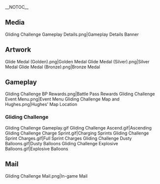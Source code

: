 __NOTOC__
{{EventTabs}}
==Media==
<gallery hideaddbutton="true" captionalign="center">
Gliding Challenge Gameplay Details.png|Gameplay Details Banner
</gallery>

==Artwork==
<gallery hideaddbutton="true" captionalign="center">
Glide Medal (Golden).png|Golden Medal
Glide Medal (Silver).png|Silver Medal
Glide Medal (Bronze).png|Bronze Medal
</gallery>
==Gameplay==
<gallery hideaddbutton="true" captionalign="center">
Gliding Challenge BP Rewards.png|Battle Pass Rewards
Gliding Challenge Event Menu.png|Event Menu
Gliding Challenge Map and Hughes.png|Hughes' Map Location
</gallery>
===Gliding Challenge===
<gallery hideaddbutton="true" captionalign="center">
Gliding Challenge Gameplay.gif
Gliding Challenge Ascend.gif|Ascending
Gliding Challenge Charge Sprint.gif|Charging Sprints
Gliding Challenge Sprint Charges.gif|Full Sprint Charges
Gliding Challenge Dusty Balloons.gif|Dusty Balloons
Gliding Challenge Explosive Balloons.gif|Explosive Balloons
</gallery>
==Mail==
<gallery hideaddbutton="true" captionalign="center">
Gliding Challenge Mail.png|In-game Mail
</gallery>